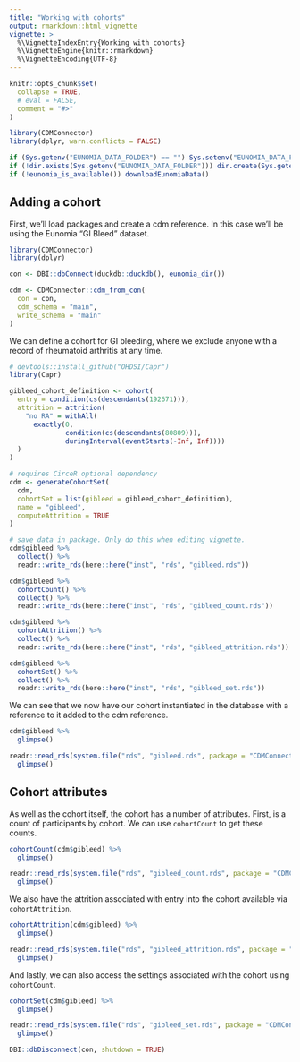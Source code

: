 ```yaml
---
title: "Working with cohorts"
output: rmarkdown::html_vignette
vignette: >
  %\VignetteIndexEntry{Working with cohorts}
  %\VignetteEngine{knitr::rmarkdown}
  %\VignetteEncoding{UTF-8}
---
```


```r

knitr::opts_chunk$set(
  collapse = TRUE,
  # eval = FALSE,
  comment = "#>"
)

library(CDMConnector)
library(dplyr, warn.conflicts = FALSE)

if (Sys.getenv("EUNOMIA_DATA_FOLDER") == "") Sys.setenv("EUNOMIA_DATA_FOLDER" = file.path(tempdir(), "eunomia"))
if (!dir.exists(Sys.getenv("EUNOMIA_DATA_FOLDER"))) dir.create(Sys.getenv("EUNOMIA_DATA_FOLDER"))
if (!eunomia_is_available()) downloadEunomiaData()

```


## Adding a cohort

First, we'll load packages and create a cdm reference. In this case we'll be using the Eunomia "GI Bleed" dataset.

```r
library(CDMConnector)
library(dplyr)

con <- DBI::dbConnect(duckdb::duckdb(), eunomia_dir())

cdm <- CDMConnector::cdm_from_con(
  con = con,
  cdm_schema = "main",
  write_schema = "main"
)
```

We can define a cohort for GI bleeding, where we exclude anyone with a record of rheumatoid arthritis at any time.

```r
# devtools::install_github("OHDSI/Capr")
library(Capr)

gibleed_cohort_definition <- cohort(
  entry = condition(cs(descendants(192671))),
  attrition = attrition(
    "no RA" = withAll(
      exactly(0,
              condition(cs(descendants(80809))),
              duringInterval(eventStarts(-Inf, Inf))))
  )
)

# requires CirceR optional dependency
cdm <- generateCohortSet(
  cdm,
  cohortSet = list(gibleed = gibleed_cohort_definition),
  name = "gibleed",
  computeAttrition = TRUE
)
```

```r
# save data in package. Only do this when editing vignette.
cdm$gibleed %>% 
  collect() %>% 
  readr::write_rds(here::here("inst", "rds", "gibleed.rds"))

cdm$gibleed %>% 
  cohortCount() %>% 
  collect() %>% 
  readr::write_rds(here::here("inst", "rds", "gibleed_count.rds"))

cdm$gibleed %>% 
  cohortAttrition() %>% 
  collect() %>% 
  readr::write_rds(here::here("inst", "rds", "gibleed_attrition.rds"))

cdm$gibleed %>% 
  cohortSet() %>% 
  collect() %>% 
  readr::write_rds(here::here("inst", "rds", "gibleed_set.rds"))

```


We can see that we now have our cohort instantiated in the database with a reference to it added to the cdm reference.
```r
cdm$gibleed %>% 
  glimpse()
```
```r
readr::read_rds(system.file("rds", "gibleed.rds", package = "CDMConnector", mustWork = TRUE)) %>% 
  glimpse()
```


## Cohort attributes

As well as the cohort itself, the cohort has a number of attributes. First, is a count of participants by cohort. We can use `cohortCount` to get these counts.

```r
cohortCount(cdm$gibleed) %>% 
  glimpse()
```

```r
readr::read_rds(system.file("rds", "gibleed_count.rds", package = "CDMConnector", mustWork = TRUE)) %>% 
  glimpse()
```

We also have the attrition associated with entry into the cohort available via `cohortAttrition`.
```r
cohortAttrition(cdm$gibleed) %>% 
  glimpse()
```
```r
readr::read_rds(system.file("rds", "gibleed_attrition.rds", package = "CDMConnector", mustWork = TRUE)) %>% 
  glimpse()
```

And lastly, we can also access the settings associated with the cohort using `cohortCount`.
```r
cohortSet(cdm$gibleed) %>% 
  glimpse()
```

```r
readr::read_rds(system.file("rds", "gibleed_set.rds", package = "CDMConnector", mustWork = TRUE)) %>% 
  glimpse()
```

```r
DBI::dbDisconnect(con, shutdown = TRUE)
```

